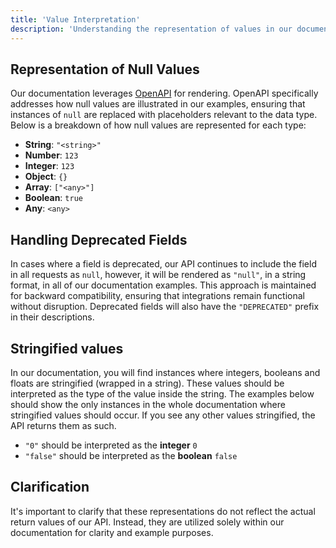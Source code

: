 ```yaml
---
title: 'Value Interpretation'
description: 'Understanding the representation of values in our documentation'
---
```


## Representation of Null Values
Our documentation leverages [OpenAPI](https://swagger.io/) for rendering. OpenAPI specifically addresses how null values are illustrated in our examples, ensuring that instances of `null` are replaced with placeholders relevant to the data type. Below is a breakdown of how null values are represented for each type:
- **String**: `"<string>"`
- **Number**: `123`
- **Integer**: `123`
- **Object**: `{}`
- **Array**: `["<any>"]`
- **Boolean**: `true`
- **Any**: `<any>`

## Handling Deprecated Fields
In cases where a field is deprecated, our API continues to include the field in all requests as `null`, however, it will be rendered as `"null"`, in a string format, in all of our documentation examples. This approach is maintained for backward compatibility, ensuring that integrations remain functional without disruption. Deprecated fields will also have the `"DEPRECATED"` prefix in their descriptions.

## Stringified values
In our documentation, you will find instances where integers, booleans and floats are stringified (wrapped in a string). These values should be interpreted as the type of the value inside the string. The examples below should show the only instances in the whole documentation where stringified values should occur. If you see any other values stringified, the API returns them as such.
- `"0"` should be interpreted as the **integer** `0`
- `"false"` should be interpreted as the **boolean** `false`

## Clarification
It's important to clarify that these representations do not reflect the actual return values of our API. Instead, they are utilized solely within our documentation for clarity and example purposes.
